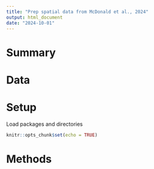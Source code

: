```yaml
---
title: "Prep spatial data from McDonald et al., 2024"
output: html_document
date: "2024-10-01"
---
```


# Summary

# Data

 
# Setup

Load packages and directories

```r
knitr::opts_chunk$set(echo = TRUE)

```


# Methods 


